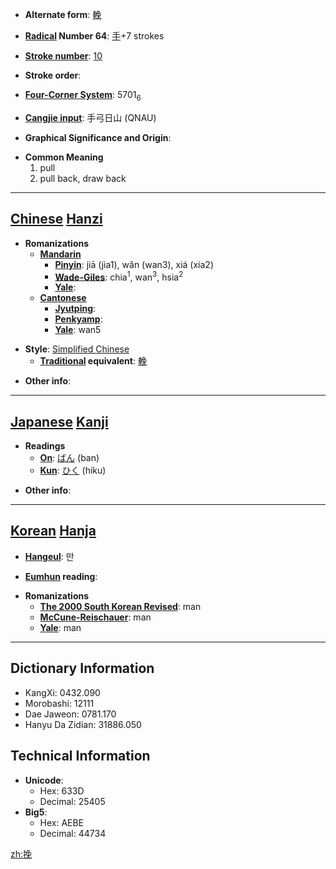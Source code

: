 * '''Alternate form''': [[輓]]

* '''[[Wiktionary:Chinese radical index| Radical]] Number 64''': [[Wiktionary:Chinese radical index 手|手]]+7 strokes

* '''[[Wiktionary:Chinese total strokes index|Stroke number]]''': [[Wiktionary:Chinese total strokes index 10|10]]

* '''Stroke order''': 

* '''[[Wiktionary:Chinese four corner index|Four-Corner System]]''': 5701<sub>6</sub>

* '''[[Wiktionary:Chinese Cangjie index|Cangjie input]]''': 手弓日山 (QNAU)

* '''Graphical Significance and Origin''': 

* '''Common Meaning'''
*#pull
*# pull back, draw back


----

== [[Chinese]] [[Hanzi]] ==

* '''Romanizations'''
** '''[[Mandarin]]'''
*** '''[[Pinyin]]''': jiā (jia1), wǎn (wan3), xiá (xia2)
*** '''[[Wade-Giles]]''': chia<sup>1</sup>, wan<sup>3</sup>, hsia<sup>2</sup>
*** '''[[Yale]]''': 
** '''[[Cantonese]]'''
*** '''[[Jyutping]]''':
*** '''[[Penkyamp]]''': 
*** '''[[Yale]]''': wan5

* '''Style''': [[Simplified Chinese]] 
** '''[[Traditional Chinese|Traditional]] equivalent''': [[輓]]

* '''Other info''': 

----

== [[Japanese]] [[Kanji]] ==

* '''Readings'''
** '''[[On]]''': [[ばん]] (ban)
** '''[[Kun]]''': [[ひく]] (hiku)

* '''Other info''':  

----

== [[Korean]] [[Hanja]] ==

* '''[[Hangeul]]''': 만

* '''[[Eumhun]] reading''': 

* '''Romanizations'''
** '''[[The 2000 South Korean Revised Romanization|The 2000 South Korean Revised]]''': man
** '''[[McCune-Reischauer]]''': man
** '''[[Yale]]''': man

----

== Dictionary Information ==

* KangXi: 0432.090
* Morobashi: 12111
* Dae Jaweon: 0781.170
* Hanyu Da Zidian: 31886.050

== Technical Information ==

* '''Unicode''':
** Hex: 633D
** Decimal: 25405
* '''Big5''':
** Hex: AEBE
** Decimal: 44734

[[zh:挽]]